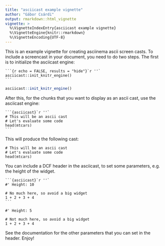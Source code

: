 ```yaml
---
title: "asciicast example vignette"
author: "Gábor Csárdi"
output: rmarkdown::html_vignette
vignette: >
  %\VignetteIndexEntry{asciicast example vignette}
  %\VignetteEngine{knitr::rmarkdown}
  %\VignetteEncoding{UTF-8}
---
```


This is an example vignette for creating asciinema ascii screen casts.
To include a screencast in your document, you need to do two steps.
The first is to initialize the asciicast engine:

````
```{r echo = FALSE, results = "hide"}`r ''`
asciicast::init_knitr_engine()
```
````

```r
asciicast::init_knitr_engine()
```

After this, for the chunks that you want to display as an ascii cast,
use the asciicast engine:

````
```{asciicast}`r ''`
# This will be an ascii cast
# Let's evaluate some code
head(mtcars)
```
````

This will produce the following cast:

```asciicast
# This will be an ascii cast
# Let's evaluate some code
head(mtcars)
```

You can include a DCF header in the asciicast, to set some parameters, e.g.
the height of the widget.

````
```{asciicast}`r ''`
#' Height: 10

# No much here, so avoid a big widget
1 + 2 + 3 + 4
```
````

```asciicast
#' Height: 5

# Not much here, so avoid a big widget
1 + 2 + 3 + 4
```

See the documentation for the other parameters that you can set in the
header. Enjoy!
